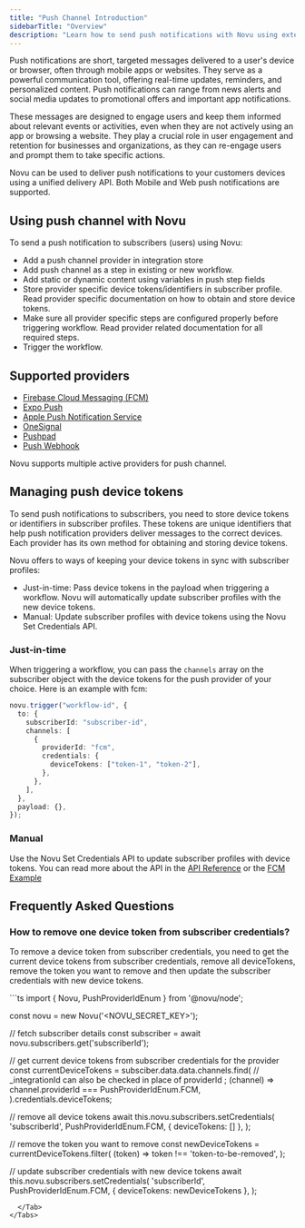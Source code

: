 ```yaml
---
title: "Push Channel Introduction"
sidebarTitle: "Overview"
description: "Learn how to send push notifications with Novu using external providers like FCM, Expo etc."
---
```



Push notifications are short, targeted messages delivered to a user's device or browser, often through mobile apps or websites. They serve as a powerful communication tool, offering real-time updates, reminders, and personalized content. Push notifications can range from news alerts and social media updates to promotional offers and important app notifications.

These messages are designed to engage users and keep them informed about relevant events or activities, even when they are not actively using an app or browsing a website. They play a crucial role in user engagement and retention for businesses and organizations, as they can re-engage users and prompt them to take specific actions.

Novu can be used to deliver push notifications to your customers devices using a unified delivery API. Both Mobile and Web push notifications are supported.

## Using push channel with Novu

To send a push notification to subscribers (users) using Novu:

- Add a push channel provider in integration store
- Add push channel as a step in existing or new workflow.
- Add static or dynamic content using variables in push step fields
- Store provider specific device tokens/identifiers in subscriber profile. Read provider specific documentation on how to obtain and store device tokens.
- Make sure all provider specific steps are configured properly before triggering workflow. Read provider related documentation for all required steps.
- Trigger the workflow.

## Supported providers

- [Firebase Cloud Messaging (FCM)](/channels-and-providers/push/fcm)
- [Expo Push](/channels-and-providers/push/expo-push)
- [Apple Push Notification Service](/channels-and-providers/push/apns)
- [OneSignal](/channels-and-providers/push/onesignal)
- [Pushpad](/channels-and-providers/push/pushpad)
- [Push Webhook](/channels-and-providers/push/push-webhook)

<Note>Novu supports multiple active providers for push channel.</Note>

<Tip>
  <MissingProvider channelName="PUSH" />
</Tip>

## Managing push device tokens

To send push notifications to subscribers, you need to store device tokens or identifiers in subscriber profiles. These tokens are unique identifiers that help push notification providers deliver messages to the correct devices. Each provider has its own method for obtaining and storing device tokens.

Novu offers to ways of keeping your device tokens in sync with subscriber profiles:

- Just-in-time: Pass device tokens in the payload when triggering a workflow. Novu will automatically update subscriber profiles with the new device tokens.
- Manual: Update subscriber profiles with device tokens using the Novu Set Credentials API.

### Just-in-time

When triggering a workflow, you can pass the `channels` array on the subscriber object with the device tokens for the push provider of your choice. Here is an example with fcm:

```typescript
novu.trigger("workflow-id", {
  to: {
    subscriberId: "subscriber-id",
    channels: [
      {
        providerId: "fcm",
        credentials: {
          deviceTokens: ["token-1", "token-2"],
        },
      },
    ],
  },
  payload: {},
});
```

### Manual

Use the Novu Set Credentials API to update subscriber profiles with device tokens. You can read more about the API in the [API Reference](/api-reference/subscribers/update-subscriber-credentials) or the [FCM Example](/channels-and-providers/push/fcm#setting-device-token)

## Frequently Asked Questions

### How to remove one device token from subscriber credentials?

To remove a device token from subscriber credentials, you need to get the current device tokens from subscriber credentials, remove all deviceTokens, remove the token you want to remove and then update the subscriber credentials with new device tokens.

<Tabs>
  <Tab title="Node.js">
```ts
import {
  Novu,
  PushProviderIdEnum
} from '@novu/node';

const novu = new Novu('<NOVU_SECRET_KEY>');

// fetch subscriber details
const subscriber = await novu.subscribers.get('subscriberId');

// get current device tokens from subscriber credentials for the provider
const currentDeviceTokens = subsciber.data.data.channels.find(
  // _integrationId can also be checked in place of providerId ;
  (channel) => channel.providerId === PushProviderIdEnum.FCM,
).credentials.deviceTokens;

// remove all device tokens
await this.novu.subscribers.setCredentials(
  'subscriberId',
  PushProviderIdEnum.FCM, {
    deviceTokens: []
  },
);

// remove the token you want to remove
const newDeviceTokens = currentDeviceTokens.filter(
  (token) => token !== 'token-to-be-removed',
);

// update subscriber credentials with new device tokens
await this.novu.subscribers.setCredentials(
  'subscriberId',
  PushProviderIdEnum.FCM, {
    deviceTokens: newDeviceTokens
  },
);
```
  </Tab>
</Tabs>
